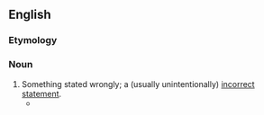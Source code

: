 ==English==

===Etymology===
{{prefix|en|mis|statement}}

===Noun===
{{en-noun|~}}

# Something stated wrongly; a (usually unintentionally) [[incorrect]] [[statement]].
#* {{quote-journal|en|journal={{w|American Ecclesiastical Review}}|title=Criticisms and Notes: Burgess: The Reconciliation of Government with Liberty|location=Philadelphia|publisher=The Dolphin Press|year=1916|month=March|volume=LIV|number=3|pages=373–374|pageurl=https://books.google.com/books?id=JdXNAAAAMAAJ&dq=%22misstatements%22&pg=PA374|passage=Again we read at [https://books.google.com/books?id=uaSphMNdPiYC&dq=%22Instead%20of%20the%20Universal%20Roman%20Catholic%20Church%20there%20existed%22&pg=PA174 page 174]: “Instead of the Universal Roman Catholic Church their existed after 1650 the National Catholic Churches of Spain, France, Austria, Poland, etc. more subject to the Royal supremacy than to the Papal, not, however, so completely as in England.”  This is an obvious exaggeration.  There never existed in the countries mentioned, least of all in Spain, any National Catholic Church.  There would not have existed any such contradictorially-named organization even in England had it not been for the lechery of Henry VIII.  Other similar '''misstatements''' might be noticed here and there.  The author's intention, however, is patent and his success in this respect is noteworthy.}}